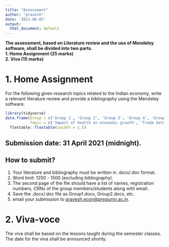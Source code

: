 ```yaml
---
title: "Assessment"
author: "pravesh"
date: '2021-06-03'
output:
  html_document: default
---
```



**The assessment, based on Literature review and the use of Mendeley software, shall be divided into two parts. **<br>
**1. Home Assignment (25 marks)**<br>
**2. Viva (15 marks)**

# 1. Home Assignment
For the following given research topics related to the Indian economy, write a relevant literature review and provide a bibliography using the Mendeley software.

```r
library(tidyverse)
data.frame(Group = c('Group 1', 'Group 2', 'Group 3', 'Group 4', 'Group 5'),
           Topic = c('Impact of health on economic growth', 'Trade between India and European Union', 'Impact of FII on Indian stock market', 'Impact of infrasatructure on Indian tourism sector', 'Decentralisation and development in India')) %>% 
  flextable::flextable(cwidth = 1.5)
```

## Submission date: 31 April 2021 (midnight).
## How to submit?
1. Your literature and bibliography must be written in .docx/.doc format.
1. Word limit: 1200 - 1500 (excluding bibliography).
1. The second page of the file should have a list of names, registration numbers, CRNs of the group members/students along with email.
1. Save the .docx/.doc file as Group1.docx, Group2.docx, etc.
1. email your submission to <pravesh.econ@presiuniv.ac.in>.


# 2. Viva-voce
The viva shall be based on the lessons taught during the semester classes. The date for the viva shall be announced shortly.
